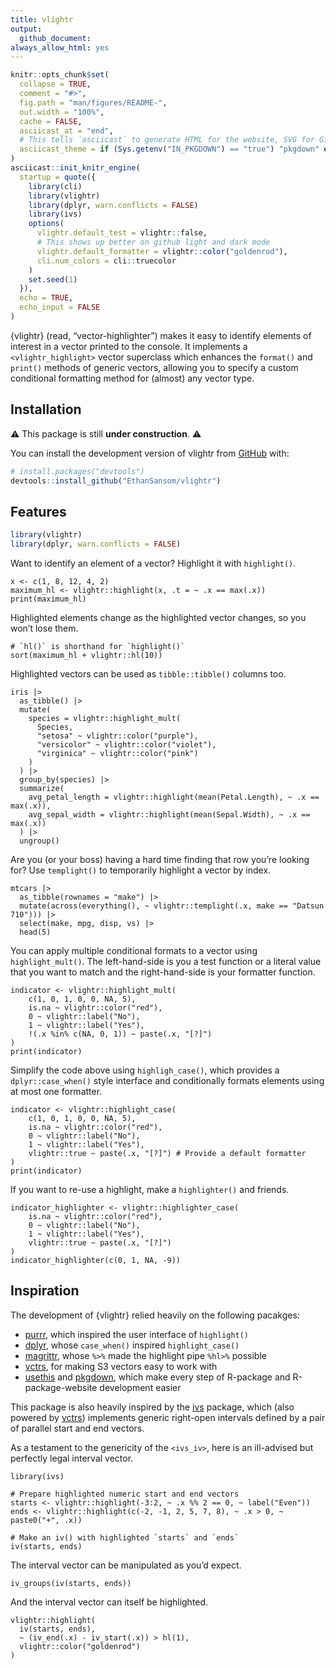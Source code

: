 ```yaml
---
title: vlightr
output:
  github_document:
always_allow_html: yes
---
```


<!-- README.md is generated from README.Rmd. Please edit that file -->

```r
knitr::opts_chunk$set(
  collapse = TRUE,
  comment = "#>",
  fig.path = "man/figures/README-",
  out.width = "100%",
  cache = FALSE,
  asciicast_at = "end",
  # This tells `asciicast` to generate HTML for the website, SVG for GitHub
  asciicast_theme = if (Sys.getenv("IN_PKGDOWN") == "true") "pkgdown" else "readme"
)
asciicast::init_knitr_engine(
  startup = quote({
    library(cli)
    library(vlightr)
    library(dplyr, warn.conflicts = FALSE)
    library(ivs)
    options(
      vlightr.default_test = vlightr::false,
      # This shows up better on github light and dark mode
      vlightr.default_formatter = vlightr::color("goldenrod"),
      cli.num_colors = cli::truecolor
    )
    set.seed(1)
  }),
  echo = TRUE,
  echo_input = FALSE
)
```

<!-- badges: start -->

<!-- badges: end -->

{vlightr} (read, "vector-highlighter") makes it easy to identify elements of 
interest in a vector printed to the console. It implements a `<vlightr_highlight>` 
vector superclass which enhances the `format()` and `print()` methods of generic 
vectors, allowing you to specify a custom conditional formatting method for
(almost) any vector type.

## Installation

⚠️ This package is still **under construction**. ⚠️

You can install the development version of vlightr from [GitHub](https://github.com/) with:

``` r
# install.packages("devtools")
devtools::install_github("EthanSansom/vlightr")
```

## Features

```r
library(vlightr)
library(dplyr, warn.conflicts = FALSE)
```

Want to identify an element of a vector? Highlight it with `highlight()`.

```asciicast
x <- c(1, 8, 12, 4, 2)
maximum_hl <- vlightr::highlight(x, .t = ~ .x == max(.x))
print(maximum_hl)
```

Highlighted elements change as the highlighted vector changes, so you won’t lose them.

```asciicast
# `hl()` is shorthand for `highlight()`
sort(maximum_hl + vlightr::hl(10))
```

Highlighted vectors can be used as `tibble::tibble()` columns too.

```asciicast
iris |>
  as_tibble() |>
  mutate(
    species = vlightr::highlight_mult(
      Species,
      "setosa" ~ vlightr::color("purple"),
      "versicolor" ~ vlightr::color("violet"),
      "virginica" ~ vlightr::color("pink")
    )
  ) |>
  group_by(species) |>
  summarize(
    avg_petal_length = vlightr::highlight(mean(Petal.Length), ~ .x == max(.x)),
    avg_sepal_width = vlightr::highlight(mean(Sepal.Width), ~ .x == max(.x))
  ) |>
  ungroup()
```

Are you (or your boss) having a hard time finding that row you're looking for? Use `templight()` to temporarily highlight a vector by index.

```asciicast
mtcars |>
  as_tibble(rownames = "make") |>
  mutate(across(everything(), ~ vlightr::templight(.x, make == "Datsun 710"))) |>
  select(make, mpg, disp, vs) |>
  head(5)
```

You can apply multiple conditional formats to a vector using `highlight_mult()`. The left-hand-side is you a test function or a literal value that you want to match and the right-hand-side is your formatter function.

```asciicast
indicator <- vlightr::highlight_mult(
	c(1, 0, 1, 0, 0, NA, 5),
	is.na ~ vlightr::color("red"),
	0 ~ vlightr::label("No"),
	1 ~ vlightr::label("Yes"),
	!(.x %in% c(NA, 0, 1)) ~ paste(.x, "[?]")
)
print(indicator)
```

Simplify the code above using `highligh_case()`, which provides a `dplyr::case_when()` style interface and conditionally formats elements using at most one formatter.

```asciicast
indicator <- vlightr::highlight_case(
	c(1, 0, 1, 0, 0, NA, 5),
	is.na ~ vlightr::color("red"),
	0 ~ vlightr::label("No"),
	1 ~ vlightr::label("Yes"),
	vlightr::true ~ paste(.x, "[?]") # Provide a default formatter
)
print(indicator)
```

If you want to re-use a highlight, make a `highlighter()` and friends.

```asciicast
indicator_highlighter <- vlightr::highlighter_case(
	is.na ~ vlightr::color("red"),
	0 ~ vlightr::label("No"),
	1 ~ vlightr::label("Yes"),
	vlightr::true ~ paste(.x, "[?]")
)
indicator_highlighter(c(0, 1, NA, -9))
```

## Inspiration

The development of {vlightr} relied heavily on the following pacakges:

-   [purrr](https://purrr.tidyverse.org/), which inspired the user interface of `highlight()`
-   [dplyr](https://dplyr.tidyverse.org/), whose `case_when()` inspired `highlight_case()`
-   [magrittr](https://magrittr.tidyverse.org/), whose `%>%` made the highlight pipe `%hl>%` possible
-   [vctrs](https://vctrs.r-lib.org/index.html), for making S3 vectors easy to work with
-   [usethis](https://usethis.r-lib.org/) and [pkgdown](https://pkgdown.r-lib.org/), which make every step of R-package and R-package-website development easier

This package is also heavily inspired by the [ivs](https://github.com/DavisVaughan/ivs) package, which (also powered by [vctrs](https://vctrs.r-lib.org/index.html)) implements generic right-open intervals defined by a pair of parallel start and end vectors.

As a testament to the genericity of the `<ivs_iv>`, here is an ill-advised but perfectly legal interval vector.

```asciicast
library(ivs)

# Prepare highlighted numeric start and end vectors
starts <- vlightr::highlight(-3:2, ~ .x %% 2 == 0, ~ label("Even"))
ends <- vlightr::highlight(c(-2, -1, 2, 5, 7, 8), ~ .x > 0, ~ paste0("+", .x))

# Make an iv() with highlighted `starts` and `ends`
iv(starts, ends)
```

The interval vector can be manipulated as you'd expect.

```asciicast
iv_groups(iv(starts, ends))
```

And the interval vector can itself be highlighted.

```asciicast
vlightr::highlight(
  iv(starts, ends), 
  ~ (iv_end(.x) - iv_start(.x)) > hl(1),
  vlightr::color("goldenrod")
)
```
